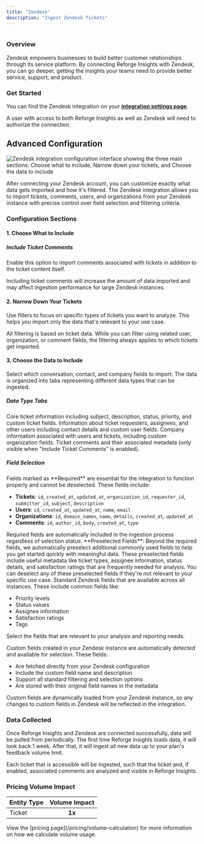 ```yaml
---
title: "Zendesk"
description: "Ingest Zendesk Tickets"
---
```



<Frame>
  <img src="/zendesk.png" style={{ width: "100%" }} alt="" title="" />
</Frame>

### Overview

Zendesk empowers businesses to build better customer relationships through its service platform. By connecting Reforge Insights with Zendesk, you can go deeper, getting the insights your teams need to provide better service, support, and product.

### Get Started

You can find the Zendesk integration on your **[integration settings page](https://insights.reforge.com/w/default/settings/integrations/zendesk)**.

A user with access to both Reforge Insights as well as Zendesk will need to authorize the connection.

<Steps>
  <Step title='Go to "Settings"'></Step>
  <Step title='Click "Integrations" in the navigation menu'></Step>
  <Step title='Click "Zendesk"'></Step>
  <Step title='Click "Connect"'></Step>
  <Step title="If necessary, log in to Zendesk using the appropriate account"></Step>
  <Step title="Review and approve the permissions requested"></Step>
  <Step title="Once confirmed, you will be returned to Reforge Insights, where you can toggle on ticket ingestion"></Step>
  <Step title="[Optional] You can also enable each comment on the zendesk tickets to be ingested"></Step>
</Steps>

## Advanced Configuration

<Frame>
  <img
    src="/images/zendesk-configuration-overview.png"
    alt="Zendesk integration configuration interface showing the three main sections: Choose what to include, Narrow down your tickets, and Choose the data to include"
  />
</Frame>

After connecting your Zendesk account, you can customize exactly what data gets imported and how it's filtered. The Zendesk integration allows you to import tickets, comments, users, and organizations from your Zendesk instance with precise control over field selection and filtering criteria.

### Configuration Sections

#### 1. Choose What to Include

##### **Include Ticket Comments**

Enable this option to import comments associated with tickets in addition to the ticket content itself.

<Warning>
  Including ticket comments will increase the amount of data imported and may
  affect ingestion performance for large Zendesk instances.
</Warning>

#### 2. Narrow Down Your Tickets

Use filters to focus on specific types of tickets you want to analyze. This helps you import only the data that's relevant to your use case.

<Note>
  All filtering is based on ticket data. While you can filter using related
  user, organization, or comment fields, the filtering always applies to which
  tickets get imported.
</Note>

<FieldTypesAndOperatorsSnippet />

#### 3. Choose the Data to Include

Select which conversation, contact, and company fields to import. The data is organized into tabs representing different data types that can be ingested.

##### Data Type Tabs

<CardGroup cols={2}>
<Card title="Tickets" icon="ticket">
  Core ticket information including subject, description, status, priority, and custom ticket fields.
</Card>

<Card title="Users" icon="user">
  Information about ticket requesters, assignees, and other users including
  contact details and custom user fields.
</Card>

<Card title="Organizations" icon="building">
  Company information associated with users and tickets, including custom
  organization fields.
</Card>

<Card title="Comments" icon="comment">
  Ticket comments and their associated metadata (only visible when "Include Ticket Comments" is enabled).
</Card>
</CardGroup>

##### Field Selection

<Tabs>
<Tab title="Required Fields">
Fields marked as **Required** are essential for the integration to function properly and cannot be deselected. These fields include:

- **Tickets**: `id`, `created_at`, `updated_at`, `organization_id`, `requester_id`, `submitter_id`, `subject`, `description`
- **Users**: `id`, `created_at`, `updated_at`, `name`, `email`
- **Organizations**: `id`, `domain_names`, `name`, `details`, `created_at`, `updated_at`
- **Comments**: `id`, `author_id`, `body`, `created_at`, `type`

<Warning>
  Required fields are automatically included in the ingestion process regardless
  of selection status.
</Warning>

<Info>
  **Preselected Fields**: Beyond the required fields, we automatically preselect additional commonly used fields to help you get started quickly with meaningful data. These preselected fields include useful metadata like ticket types, assignee information, status details, and satisfaction ratings that are frequently needed for analysis. You can deselect any of these preselected fields if they're not relevant to your specific use case.
</Info>
</Tab>

<Tab title="Standard Fields">
Standard Zendesk fields that are available across all instances. These include common fields like:

- Priority levels
- Status values
- Assignee information
- Satisfaction ratings
- Tags

Select the fields that are relevant to your analysis and reporting needs.

</Tab>

<Tab title="Custom Fields">
Custom fields created in your Zendesk instance are automatically detected and available for selection. These fields:

- Are fetched directly from your Zendesk configuration
- Include the custom field name and description
- Support all standard filtering and selection options
- Are stored with their original field names in the metadata

<Info>
Custom fields are dynamically loaded from your Zendesk instance, so any changes to custom fields in Zendesk will be reflected in the integration.
</Info>
</Tab>
</Tabs>

<BestPracticesSnippet
  provider="Zendesk"
  customFilteringStrategy="Use filters to focus on active or recent tickets - Filter by status to exclude closed tickets if analyzing ongoing issues - Use organization or user filters to focus on specific customer segments - Combine multiple filters to create precise data subsets"
/>

<NextStepsSnippet provider="Zendesk" />

### Data Collected

Once Reforge Insights and Zendesk are connected successfully, data will be pulled from periodically. The first time Reforge Insights loads data, it will look back 1 week. After that, it will ingest all new data up to your plan's feedback volume limit.

Each ticket that is accessible will be ingested, such that the ticket and, if enabled, associated comments are analyzed and visible in Reforge Insights.

### Pricing Volume Impact

| Entity Type | Volume Impact |
| :---------- | :-----------: |
| Ticket      |    **1x**     |

<Info>
  View the [pricing page](/pricing/volume-calculation) for more information on
  how we calculate volume usage.
</Info>
